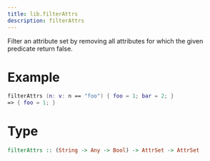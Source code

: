 ```yaml
---
title: lib.filterAttrs
description: filterAttrs
---
```



Filter an attribute set by removing all attributes for which the
given predicate return false.

# Example

```nix
filterAttrs (n: v: n == "foo") { foo = 1; bar = 2; }
=> { foo = 1; }
```

# Type

```haskell
filterAttrs :: (String -> Any -> Bool) -> AttrSet -> AttrSet
```
